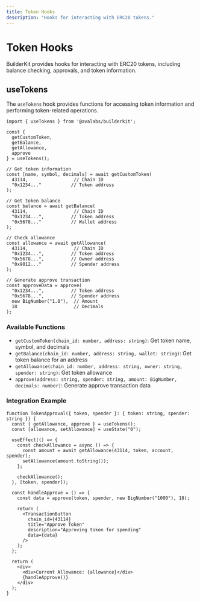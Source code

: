 ```yaml
---
title: Token Hooks
description: "Hooks for interacting with ERC20 tokens."
---
```


# Token Hooks

BuilderKit provides hooks for interacting with ERC20 tokens, including balance checking, approvals, and token information.

## useTokens

The `useTokens` hook provides functions for accessing token information and performing token-related operations.

```tsx
import { useTokens } from '@avalabs/builderkit';

const { 
  getCustomToken,
  getBalance,
  getAllowance,
  approve
} = useTokens();

// Get token information
const [name, symbol, decimals] = await getCustomToken(
  43114,                 // Chain ID
  "0x1234..."           // Token address
);

// Get token balance
const balance = await getBalance(
  43114,                 // Chain ID
  "0x1234...",          // Token address
  "0x5678..."           // Wallet address
);

// Check allowance
const allowance = await getAllowance(
  43114,                 // Chain ID
  "0x1234...",          // Token address
  "0x5678...",          // Owner address
  "0x9012..."           // Spender address
);

// Generate approve transaction
const approveData = approve(
  "0x1234...",          // Token address
  "0x5678...",          // Spender address
  new BigNumber("1.0"),  // Amount
  18                     // Decimals
);
```

### Available Functions

- `getCustomToken(chain_id: number, address: string)`: Get token name, symbol, and decimals
- `getBalance(chain_id: number, address: string, wallet: string)`: Get token balance for an address
- `getAllowance(chain_id: number, address: string, owner: string, spender: string)`: Get token allowance
- `approve(address: string, spender: string, amount: BigNumber, decimals: number)`: Generate approve transaction data

### Integration Example

```tsx
function TokenApproval({ token, spender }: { token: string, spender: string }) {
  const { getAllowance, approve } = useTokens();
  const [allowance, setAllowance] = useState("0");
  
  useEffect(() => {
    const checkAllowance = async () => {
      const amount = await getAllowance(43114, token, account, spender);
      setAllowance(amount.toString());
    };
    
    checkAllowance();
  }, [token, spender]);
  
  const handleApprove = () => {
    const data = approve(token, spender, new BigNumber("1000"), 18);
    
    return (
      <TransactionButton
        chain_id={43114}
        title="Approve Token"
        description="Approving token for spending"
        data={data}
      />
    );
  };
  
  return (
    <div>
      <div>Current Allowance: {allowance}</div>
      {handleApprove()}
    </div>
  );
}
```